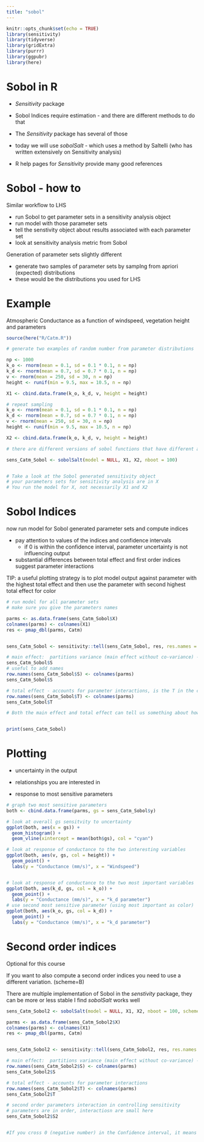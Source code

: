 ```yaml
---
title: "sobol"
---
```


```r
knitr::opts_chunk$set(echo = TRUE)
library(sensitivity)
library(tidyverse)
library(gridExtra)
library(purrr)
library(ggpubr)
library(here)
```

# Sobol in R

-   *Sensitivity* package

-   Sobol Indices require estimation - and there are different methods to do that

-   The *Sensitivity* package has several of those

-   today we will use *sobolSalt* - which uses a method by Saltelli (who has written extensively on Sensitivity analysis)

-   R help pages for *Sensitivity* provide many good references

# Sobol - how to

Similar workflow to LHS

-   run Sobol to get parameter sets in a sensitivity analysis object
-   run model with those parameter sets
-   tell the senstivity object about results associated with each parameter set
-   look at sensitivity analysis metric from Sobol

Generation of parameter sets slightly different

-   generate two samples of parameter sets by samplng from apriori (expected) distributions
-   these would be the distributions you used for LHS

# Example

Atmospheric Conductance as a function of windspeed, vegetation height and parameters

```r
source(here("R/Catm.R"))

# generate two examples of random number from parameter distributions

np <- 1000
k_o <- rnorm(mean = 0.1, sd = 0.1 * 0.1, n = np)
k_d <- rnorm(mean = 0.7, sd = 0.7 * 0.1, n = np)
v <- rnorm(mean = 250, sd = 30, n = np)
height <- runif(min = 9.5, max = 10.5, n = np)

X1 <- cbind.data.frame(k_o, k_d, v, height = height)

# repeat sampling
k_o <- rnorm(mean = 0.1, sd = 0.1 * 0.1, n = np)
k_d <- rnorm(mean = 0.7, sd = 0.7 * 0.1, n = np)
v <- rnorm(mean = 250, sd = 30, n = np)
height <- runif(min = 9.5, max = 10.5, n = np)

X2 <- cbind.data.frame(k_o, k_d, v, height = height)

# there are different versions of sobol functions that have different approaches for estimating parameters and indices, we use an approach implemented by jansen

sens_Catm_Sobol <- sobolSalt(model = NULL, X1, X2, nboot = 100)


# Take a look at the Sobol generated sensitivity object
# your parameters sets for sensitivity analysis are in X
# You run the model for X, not necessarily X1 and X2
```

# Sobol Indices

now run model for Sobol generated parameter sets and compute indices

-   pay attention to values of the indices and confidence intervals
    -   if 0 is within the confidence interval, parameter uncertainty is not influencing output
-   substantial differences between total effect and first order indices suggest parameter interactions

TIP: a useful plotting strategy is to plot model output against parameter with the highest total effect and then use the parameter with second highest total effect for color

```r
# run model for all parameter sets
# make sure you give the parameters names

parms <- as.data.frame(sens_Catm_Sobol$X)
colnames(parms) <- colnames(X1)
res <- pmap_dbl(parms, Catm)


sens_Catm_Sobol <- sensitivity::tell(sens_Catm_Sobol, res, res.names = "ga")

# main effect:  partitions variance (main effect without co-variance) - sums approximately to one
sens_Catm_Sobol$S
# useful to add names
row.names(sens_Catm_Sobol$S) <- colnames(parms)
sens_Catm_Sobol$S

# total effect - accounts for parameter interactions, is the T in the code
row.names(sens_Catm_Sobol$T) <- colnames(parms)
sens_Catm_Sobol$T

# Both the main effect and total effect can tell us something about how the parameter influences results


print(sens_Catm_Sobol)
```

# Plotting

-   uncertainty in the output

-   relationships you are interested in

-   response to most sensitive parameters

```r
# graph two most sensitive parameters
both <- cbind.data.frame(parms, gs = sens_Catm_Sobol$y)

# look at overall gs sensitvity to uncertainty
ggplot(both, aes(x = gs)) +
  geom_histogram() +
  geom_vline(xintercept = mean(both$gs), col = "cyan")

# look at response of conductance to the two interesting variables
ggplot(both, aes(v, gs, col = height)) +
  geom_point() +
  labs(y = "Conductance (mm/s)", x = "Windspeed")


# look at response of conductance to the two most important variables
ggplot(both, aes(k_d, gs, col = k_o)) +
  geom_point() +
  labs(y = "Conductance (mm/s)", x = "k_d parameter")
# use second most sensitive parameter (using most important as color)
ggplot(both, aes(k_o, gs, col = k_d)) +
  geom_point() +
  labs(y = "Conductance (mm/s)", x = "k_d parameter")
```

# Second order indices

Optional for this course

If you want to also compute a second order indices you need to use a different variation. (scheme=B)

There are multiple implementation of Sobol in the *senstivity* package, they can be more or less stable I find *sobolSalt* works well

```r
sens_Catm_Sobol2 <- sobolSalt(model = NULL, X1, X2, nboot = 100, scheme = "B")

parms <- as.data.frame(sens_Catm_Sobol2$X)
colnames(parms) <- colnames(X1)
res <- pmap_dbl(parms, Catm)


sens_Catm_Sobol2 <- sensitivity::tell(sens_Catm_Sobol2, res, res.names = "ga")

# main effect:  partitions variance (main effect without co-variance) - sums approximately to one
row.names(sens_Catm_Sobol2$S) <- colnames(parms)
sens_Catm_Sobol2$S

# total effect - accounts for parameter interactions
row.names(sens_Catm_Sobol2$T) <- colnames(parms)
sens_Catm_Sobol2$T

# second order parameters interaction in controlling sensitivity
# parameters are in order, interactiosn are small here
sens_Catm_Sobol2$S2


#If you cross 0 (negative number) in the Confidence interval, it means it is not signifcant
```
